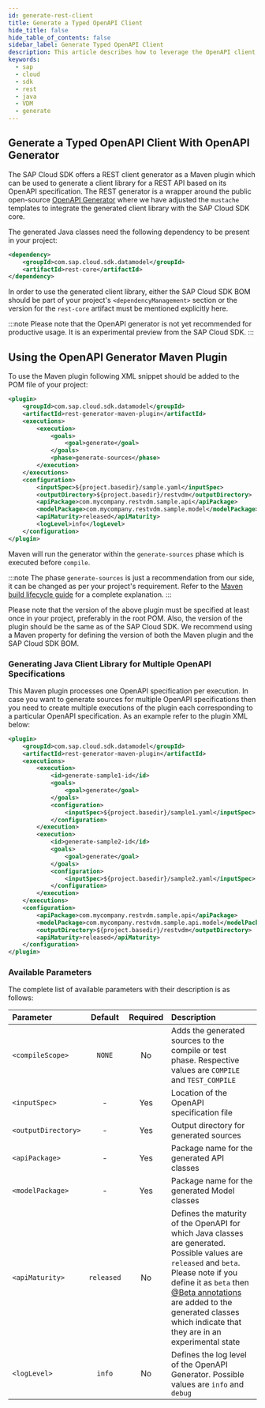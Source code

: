 ```yaml
---
id: generate-rest-client
title: Generate a Typed OpenAPI Client
hide_title: false
hide_table_of_contents: false
sidebar_label: Generate Typed OpenAPI Client
description: This article describes how to leverage the OpenAPI client generator to obtain Java classes from a service definition. These classes can then be used to build type-safe OpenAPI requests.
keywords:
  - sap
  - cloud
  - sdk
  - rest
  - java
  - VDM
  - generate
---
```


## Generate a Typed OpenAPI Client With OpenAPI Generator

The SAP Cloud SDK offers a REST client generator as a Maven plugin which can be used to generate a client library for a REST API based on its OpenAPI specification.
The REST generator is a wrapper around the public open-source [OpenAPI Generator](https://github.com/OpenAPITools/openapi-generator) where we have adjusted the `mustache` templates to integrate the generated client library with the SAP Cloud SDK core.

The generated Java classes need the following dependency to be present in your project:

```xml
<dependency>
	<groupId>com.sap.cloud.sdk.datamodel</groupId>
	<artifactId>rest-core</artifactId>
</dependency>
```

In order to use the generated client library, either the SAP Cloud SDK BOM should be part of your project's `<dependencyManagement>` section or the version for the `rest-core` artifact must be mentioned explicitly here.

:::note
Please note that the OpenAPI generator is not yet recommended for productive usage.
It is an experimental preview from the SAP Cloud SDK.
:::

## Using the OpenAPI Generator Maven Plugin

To use the Maven plugin following XML snippet should be added to the POM file of your project:

```xml
<plugin>
	<groupId>com.sap.cloud.sdk.datamodel</groupId>
	<artifactId>rest-generator-maven-plugin</artifactId>
    <executions>
		<execution>
			<goals>
				<goal>generate</goal>
			</goals>
			<phase>generate-sources</phase>
		</execution>
	</executions>
	<configuration>
   		<inputSpec>${project.basedir}/sample.yaml</inputSpec>
		<outputDirectory>${project.basedir}/restvdm</outputDirectory>
        <apiPackage>com.mycompany.restvdm.sample.api</apiPackage>
		<modelPackage>com.mycompany.restvdm.sample.model</modelPackage>
		<apiMaturity>released</apiMaturity>
		<logLevel>info</logLevel>
	</configuration>
</plugin>
```

Maven will run the generator within the `generate-sources` phase which is executed before `compile`.

:::note
The phase `generate-sources` is just a recommendation from our side, it can be changed as per your project's requirement.
Refer to the [Maven build lifecycle guide](https://maven.apache.org/guides/introduction/introduction-to-the-lifecycle.html#Lifecycle_Reference) for a complete explanation.
:::

Please note that the version of the above plugin must be specified at least once in your project, preferably in the root POM.
Also, the version of the plugin should be the same as of the SAP Cloud SDK.
We recommend using a Maven property for defining the version of both the Maven plugin and the SAP Cloud SDK BOM.

### Generating Java Client Library for Multiple OpenAPI Specifications

This Maven plugin processes one OpenAPI specification per execution.
In case you want to generate sources for multiple OpenAPI specifications then you need to create multiple executions of the plugin each corresponding to a particular OpenAPI specification.
As an example refer to the plugin XML below:

```xml
<plugin>
	<groupId>com.sap.cloud.sdk.datamodel</groupId>
	<artifactId>rest-generator-maven-plugin</artifactId>
	<executions>
		<execution>
			<id>generate-sample1-id</id>
			<goals>
				<goal>generate</goal>
			</goals>
			<configuration>
				<inputSpec>${project.basedir}/sample1.yaml</inputSpec>
			</configuration>
		</execution>
		<execution>
			<id>generate-sample2-id</id>
			<goals>
				<goal>generate</goal>
			</goals>
			<configuration>
				<inputSpec>${project.basedir}/sample2.yaml</inputSpec>
			</configuration>
		</execution>
	</executions>
	<configuration>
		<apiPackage>com.mycompany.restvdm.sample.api</apiPackage>
		<modelPackage>com.mycompany.restvdm.sample.api.model</modelPackage>
		<outputDirectory>${project.basedir}/restvdm</outputDirectory>
		<apiMaturity>released</apiMaturity>
	</configuration>
</plugin>
```

### Available Parameters

The complete list of available parameters with their description is as follows:

| Parameter           |  Default   | Required | Description                                                                                                                                                                                                                                                                                                                                                                      |
| :------------------ | :--------: | :------: | :------------------------------------------------------------------------------------------------------------------------------------------------------------------------------------------------------------------------------------------------------------------------------------------------------------------------------------------------------------------------------- |
| `<compileScope>`    |   `NONE`   |    No    | Adds the generated sources to the compile or test phase. Respective values are `COMPILE` and `TEST_COMPILE`                                                                                                                                                                                                                                                                      |
| `<inputSpec>`       |     -      |   Yes    | Location of the OpenAPI specification file                                                                                                                                                                                                                                                                                                                                       |
| `<outputDirectory>` |     -      |   Yes    | Output directory for generated sources                                                                                                                                                                                                                                                                                                                                           |
| `<apiPackage>`      |     -      |   Yes    | Package name for the generated API classes                                                                                                                                                                                                                                                                                                                                       |
| `<modelPackage>`    |     -      |   Yes    | Package name for the generated Model classes                                                                                                                                                                                                                                                                                                                                     |
| `<apiMaturity>`     | `released` |    No    | Defines the maturity of the OpenAPI for which Java classes are generated. Possible values are `released` and `beta`. Please note if you define it as `beta` then [@Beta annotations](https://www.javadoc.io/doc/com.google.guava/guava/latest/com/google/common/annotations/Beta.html) are added to the generated classes which indicate that they are in an experimental state |
| `<logLevel>`        |   `info`   |    No    | Defines the log level of the OpenAPI Generator. Possible values are `info` and `debug`                                                                                                                                                                                                                                                                                              |
